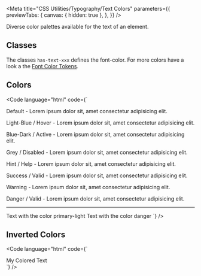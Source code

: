 
<Meta
  title="CSS Utilities/Typography/Text Colors"
  parameters={{
    previewTabs: {
      canvas: { hidden: true },
    },
  }}
/>

<Banner label="Text Colors" section="CSS Utilities" color="yellow" puzzle />

<Lead>Diverse color palettes available for the text of an element.</Lead>

## Classes

The classes `has-text-xxx` defines the font-color. For more colors have a look a the [Font Color Tokens]().

<CssTypographyColors />

## Colors

<Code language="html" code={`
<p>Default - Lorem ipsum dolor sit, amet consectetur adipisicing elit.</p>
<p class="has-text-light-blue">Light-Blue / Hover - Lorem ipsum dolor sit, amet consectetur adipisicing elit.</p>
<p class="has-text-blue-dark">Blue-Dark / Active - Lorem ipsum dolor sit, amet consectetur adipisicing elit.</p>
<p class="has-text-grey">Grey / Disabled - Lorem ipsum dolor sit, amet consectetur adipisicing elit.</p>
<p class="has-text-blue-light">Hint / Help - Lorem ipsum dolor sit, amet consectetur adipisicing elit.</p>
<p class="has-text-success">Success / Valid - Lorem ipsum dolor sit, amet consectetur adipisicing elit.</p>
<p class="has-text-warning">Warning - Lorem ipsum dolor sit, amet consectetur adipisicing elit.</p>
<p class="has-text-danger">Danger / Valid - Lorem ipsum dolor sit, amet consectetur adipisicing elit.</p>

<hr />

<bal-text color="primary-light">Text with the color primary-light</bal-text>
<bal-text color="danger">Text with the color danger</bal-text>
`} />

## Inverted Colors

<Code
  language="html"
  code={`
<div class="has-background-green-6 p-normal">
    <span class="has-text-green-6-inverted">My Colored Text</span>
</div>
`}
/>

<Footer>
  <LinkCards>
    <LinkCard
      pageTitle="Foundation/Typography"
      description="Baloise Create is the corporate typeface. Its clear appearance underlines the modern and future-oriented brand expression."
    />
    <LinkCard
      pageTitle="Foundation/Colors"
      description="The colors create a brand-specific look & feel. The multi-color approach represents the contemporary and inspiring Baloise we are."
    />
    <LinkCard
      pageTitle="Tokens/Overview"
      description="Design tokens serve as the definitive source for naming and storing design choices"
    />
  </LinkCards>
</Footer>
